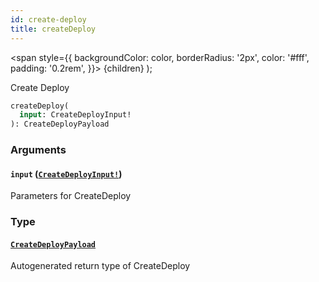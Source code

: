 ```yaml
---
id: create-deploy
title: createDeploy
---
```


<span
style={{
      backgroundColor: color,
      borderRadius: '2px',
      color: '#fff',
      padding: '0.2rem',
    }}>
{children}
</span>
);

Create Deploy

```graphql
createDeploy(
  input: CreateDeployInput!
): CreateDeployPayload

```

### Arguments

#### `input` ([`CreateDeployInput!`](/api/graphql/documentation/inputs/create-deploy-input))

Parameters for CreateDeploy

### Type

#### [`CreateDeployPayload`](/api/graphql/documentation/objects/create-deploy-payload)

Autogenerated return type of CreateDeploy
